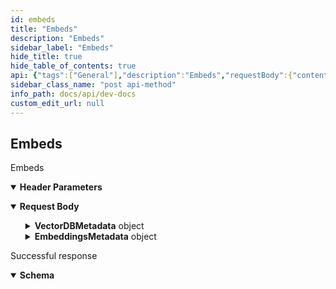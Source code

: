 ```yaml
---
id: embeds
title: "Embeds"
description: "Embeds"
sidebar_label: "Embeds"
hide_title: true
hide_table_of_contents: true
api: {"tags":["General"],"description":"Embeds","requestBody":{"content":{"application/json":{"schema":{"type":"object","properties":{"VectorDBMetadata":{"type":"object","description":"Metadata related to Vector DB","properties":{}},"EmbeddingsMetadata":{"type":"object","description":"Metadata related to Embeddings","properties":{}},"SourceData":{"type":"string","description":"Binary file string","format":"binary"}}},"example":{"VectorDBMetadata":{},"EmbeddingsMetadata":{},"SourceData":"binary file string"}}}},"parameters":[{"name":"Authorization","in":"header","required":true,"schema":{"type":"string"}},{"name":"X-VectorDB-Key","in":"header","required":true,"schema":{"type":"string"}},{"name":"X-EmbeddingAPI-Key","in":"header","required":true,"schema":{"type":"string"}}],"responses":{"200":{"description":"Successful response","content":{"application/json":{"schema":{"type":"object","properties":{"message":{"type":"string"}}}}}}},"method":"post","path":"/embed","servers":[{"url":"http://localhost:8000"}],"jsonRequestBodyExample":{"VectorDBMetadata":{},"EmbeddingsMetadata":{},"SourceData":"string"},"info":{"title":"dev-docs","version":"1.0.0"},"postman":{"name":"Embeds","description":{"content":"Embeds","type":"text/plain"},"url":{"path":["embed"],"host":["{{baseUrl}}"],"query":[],"variable":[]},"header":[{"disabled":false,"description":{"content":"(Required) ","type":"text/plain"},"key":"X-VectorDB-Key","value":""},{"disabled":false,"description":{"content":"(Required) ","type":"text/plain"},"key":"X-EmbeddingAPI-Key","value":""},{"key":"Content-Type","value":"application/json"},{"key":"Accept","value":"application/json"}],"method":"POST","body":{"mode":"raw","raw":"\"\"","options":{"raw":{"language":"json"}}}}}
sidebar_class_name: "post api-method"
info_path: docs/api/dev-docs
custom_edit_url: null
---
```



## Embeds



Embeds

<details style={{"marginBottom":"1rem"}} data-collapsed={false} open={true}><summary style={{}}><strong>Header Parameters</strong></summary><div><ul><ParamsItem className={"paramsItem"} param={{"name":"Authorization","in":"header","required":true,"schema":{"type":"string"}}}></ParamsItem><ParamsItem className={"paramsItem"} param={{"name":"X-VectorDB-Key","in":"header","required":true,"schema":{"type":"string"}}}></ParamsItem><ParamsItem className={"paramsItem"} param={{"name":"X-EmbeddingAPI-Key","in":"header","required":true,"schema":{"type":"string"}}}></ParamsItem></ul></div></details><MimeTabs><TabItem label={"application/json"} value={"application/json-schema"}><details style={{}} data-collapsed={false} open={true}><summary style={{"textAlign":"left"}}><strong>Request Body</strong></summary><div style={{"textAlign":"left","marginLeft":"1rem"}}></div><ul style={{"marginLeft":"1rem"}}><SchemaItem collapsible={true} className={"schemaItem"}><details style={{}}><summary style={{}}><strong>VectorDBMetadata</strong><span style={{"opacity":"0.6"}}> object</span></summary><div style={{"marginLeft":"1rem"}}><div style={{"marginTop":".5rem","marginBottom":".5rem"}}>

Metadata related to Vector DB

</div></div></details></SchemaItem><SchemaItem collapsible={true} className={"schemaItem"}><details style={{}}><summary style={{}}><strong>EmbeddingsMetadata</strong><span style={{"opacity":"0.6"}}> object</span></summary><div style={{"marginLeft":"1rem"}}><div style={{"marginTop":".5rem","marginBottom":".5rem"}}>

Metadata related to Embeddings

</div></div></details></SchemaItem><SchemaItem collapsible={false} name={"SourceData"} required={false} schemaName={"binary"} qualifierMessage={undefined} schema={{"type":"string","description":"Binary file string","format":"binary"}}></SchemaItem></ul></details></TabItem></MimeTabs><div><ApiTabs><TabItem label={"200"} value={"200"}><div>

Successful response

</div><div><MimeTabs schemaType={"response"}><TabItem label={"application/json"} value={"application/json"}><SchemaTabs><TabItem label={"Schema"} value={"Schema"}><details style={{}} data-collapsed={false} open={true}><summary style={{"textAlign":"left"}}><strong>Schema</strong></summary><div style={{"textAlign":"left","marginLeft":"1rem"}}></div><ul style={{"marginLeft":"1rem"}}><SchemaItem collapsible={false} name={"message"} required={false} schemaName={"string"} qualifierMessage={undefined} schema={{"type":"string"}}></SchemaItem></ul></details></TabItem><TabItem label={"Example (from schema)"} value={"Example (from schema)"}><ResponseSamples responseExample={"{\n  \"message\": \"string\"\n}"} language={"json"}></ResponseSamples></TabItem></SchemaTabs></TabItem></MimeTabs></div></TabItem></ApiTabs></div>
      